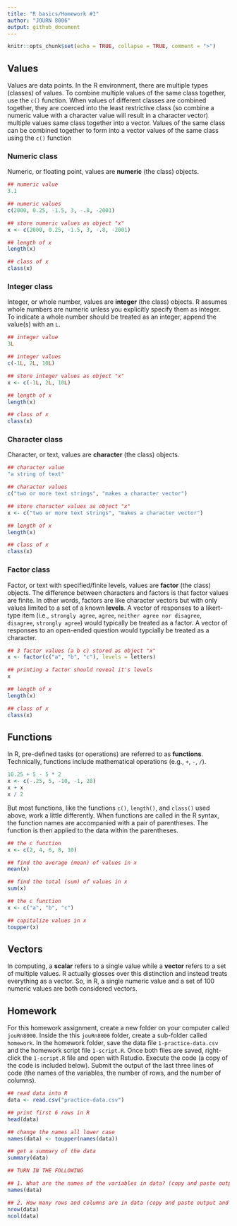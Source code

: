 ```yaml
---
title: "R basics/Homework #1"
author: "JOURN 8006"
output: github_document
---
```


```r
knitr::opts_chunk$set(echo = TRUE, collapse = TRUE, comment = ">")
```

## Values

Values are data points. In the R environment, there are multiple types (classes) of values. To combine multiple values of the same class together, use the `c()` function. When values of different classes are combined together, they are coerced into the least restrictive class (so combine a numeric value with a character value will result in a character vector) multiple values same class together into a vector. Values of the same class can be combined together to form into a vector values of the same class using the `c()` function

### Numeric class

Numeric, or floating point, values are **numeric** (the class) objects. 

```r
## numeric value
3.1

## numeric values
c(2000, 0.25, -1.5, 3, -.8, -2001)

## store numeric values as object "x"
x <- c(2000, 0.25, -1.5, 3, -.8, -2001)

## length of x
length(x)

## class of x
class(x)
```

### Integer class

Integer, or whole number, values are **integer** (the class) objects. R assumes whole numbers are numeric unless you explicitly specify them as integer. To indicate a whole number should be treated as an integer, append the value(s) with an `L`. 

```r
## integer value
3L

## integer values
c(-1L, 2L, 10L)

## store integer values as object "x"
x <- c(-1L, 2L, 10L)

## length of x
length(x)

## class of x
class(x)
```

### Character class

Character, or text, values are **character** (the class) objects. 

```r
## character value
"a string of text"

## character values
c("two or more text strings", "makes a character vector")

## store character values as object "x"
x <- c("two or more text strings", "makes a character vector")

## length of x
length(x)

## class of x
class(x)
```

### Factor class

Factor, or text with specified/finite levels, values are **factor** (the class) objects. The difference between characters and factors is that factor values are finite. In other words, factors are like character vectors but with only values limited to a set of a known **levels**. A vector of responses to a likert-type item (i.e., `strongly agree`, `agree`, `neither agree nor disagree`, `disagree`, `strongly agree`) would typically be treated as a factor. A vector of responses to an open-ended question would typcially be treated as a character.

```r
## 3 factor values (a b c) stored as object "x"
x <- factor(c("a", "b", "c"), levels = letters)

## printing a factor should reveal it's levels
x

## length of x
length(x)

## class of x
class(x)
```


## Functions

In R, pre-defined tasks (or operations) are referred to as **functions**. Technically, functions include mathematical operations (e.g., `+`, `-`, `/`).

```r
10.25 + 5 - 5 * 2
x <- c(-.25, 5, -10, -1, 20)
x + x
x / 2
```

But most functions, like the functions `c()`, `length()`, and `class()` used above, work a little differently. When functions are called in the R syntax, the function names are accompanied with a pair of parentheses. The function is then applied to the data within the parentheses.

```r
## the c function
x <- c(2, 4, 6, 8, 10)

## find the average (mean) of values in x
mean(x)

## find the total (sum) of values in x
sum(x)

## the c function
x <- c("a", "b", "c")

## capitalize values in x
toupper(x)
```

## Vectors

In computing, a **scalar** refers to a single value while a **vector** refers to a set of multiple values. R actually glosses over this distinction and instead treats everything as a vector. So, in R, a single numeric value and a set of 100 numeric values are both considered vectors.

#################################################################

## Homework

For this homework assignment, create a new folder on your computer called `jouRn8000`. Inside the this `jouRn8006` folder, create a sub-folder called `homework`. In the homework folder, save the data file `1-practice-data.csv` and the homework script file `1-script.R`. Once both files are saved, right-click the `1-script.R` file and open with Rstudio. Execute the code (a copy of the code is included below). Submit the output of the last three lines of code (the names of the variables, the number of rows, and the number of columns). 

```r
## read data into R
data <- read.csv("practice-data.csv")

## print first 6 rows in R
head(data)

## change the names all lower case
names(data) <- toupper(names(data))

## get a summary of the data
summary(data)

## TURN IN THE FOLLOWING

## 1. What are the names of the variables in data? (copy and paste output into Canvas assignment submission link)
names(data)

## 2. How many rows and columns are in data (copy and paste output and include in Canvas assignment submission)?
nrow(data)
ncol(data)
```

